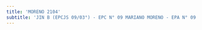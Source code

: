 ```yaml
---
title: 'MORENO 2104'
subtitle: 'JIN B (EPCJS 09/03°) - EPC N° 09 MARIANO MORENO - EPA N° 09 MARIANO MORENO'
---
```


#
